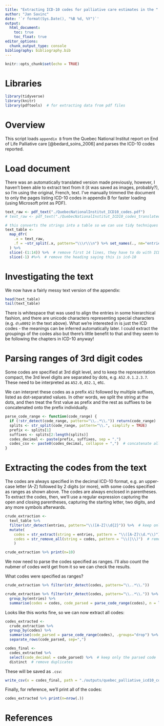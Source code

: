 ```yaml
---
title: "Extracting ICD-10 codes for palliative care estimates in the "
author: "Jan Savinc"
date: '`r format(Sys.Date(), "%B %d, %Y")`'
output: 
  html_document:
    toc: true
    toc_float: true
editor_options: 
  chunk_output_type: console
bibliography: bibliography.bib
---
```

  
```r
knitr::opts_chunk$set(echo = TRUE)
```

# Libraries

```r
library(tidyverse)
library(knitr)
library(pdftools)  # for extracting data from pdf files
```

# Overview

This script loads `appendix B` from the Quebec National Institut report on End of Life Palliative care [@bedard_soins_2006] and parses the ICD-10 codes reported.

# Load document

There was an automatically translated version made previously, however, I haven't been able to extract text from it (it was saved as images, probably?), so I'm using the original, French, text. I've manually trimmed the document to only the pages listing ICD-10 codes in appendix B for faster loading (using Microsoft print as PDF).

```r
text_raw <- pdf_text("./QuebecNationalInstitut_ICD10_codes.pdf")
# text_raw <- pdf_text("./QuebecNationalInstitut_ICD10_codes_translated.pdf")  # the translation doesn't load any text - probably the text is saved as imagesd!

# this converts the strings into a table so we can use tidy techniques
text_table <-
  map_dfr(
    .x = text_raw,
    .f = ~str_split(.x, pattern="\\\r\\\n") %>% set_names(., nm="entries")  # split all lines on the \r\n end of line characters, and then also merge the whole thing into a tibble
  ) %>%
  slice(-(1:14)) %>%  # remove first 14 lines, they have to do with ICD-9
  slice(-1) #%>%  # remove the heading saying this is icd-10
```


# Investigating the text

We now have a fairly messy text version of the appendix:

```r
head(text_table)
tail(text_table)
```

There is whitespace that was used to align the entries in some hierarchical fashion, and there are unicode characters representing special characters (e.g. `d\u0092` in the text above). What we're interested in is just the ICD codes - the meanings can be inferred automatically later. I could extract the groupings of the codes also but there's little benefit to that and they seem to be following the chapters in ICD-10 anyway!

# Parsing ranges of 3rd digit codes

Some codes are specified at 3rd digit level, and to keep the representation compact, the 3rd level digits are separated by dots, e.g. `A52.0.1.2.3.7`. These need to be interpreted as `A52.0`, `A52.1`, etc.

We can interpret these codes as a prefix `A52` followed by multiple suffixes, listed as dot-separated values. In other words, we split the string at the dots, and then treat the first value as prefix and the rest as suffixes to be concatenated onto the prefix individually.

```r
parse_code_range <- function(code_range) {
  if (!str_detect(code_range, pattern="\\..*\\.")) return(code_range)  # return the original input if there aren't at least two dots in the code!
  splits <- str_split(code_range, pattern="\\.", simplify = TRUE)
  prefix <- splits[1]
  suffixes <- splits[2:length(splits)]
  codes_decimal <- paste(prefix, suffixes, sep = ".") 
  codes_csv <- paste0(codes_decimal, collapse = ",")  # concatenate all the separate values into a single string - this makes it easier to check the interim result and allows to separate them later using separate_rows()
}


```


# Extracting the codes from the text

The codes are always specified in the decimal ICD-10 format, e.g. an upper-case letter (A-Z) followed by 2 digits (or more), with some codes specified as ranges as shown above. The codes are always enclosed in parentheses. To extract the codes, then, we'll use a regular expression capturing the open and closing parentheses, capturing the starting letter, two digits, and any more symbols afterwards.

```r
crude_extraction <-
  text_table %>%
  filter(str_detect(entries, pattern="\\([A-Z]\\d{2}")) %>%  # keep only rows with the parentheses + code pattern described above
  mutate(
    codes = str_extract(string = entries, pattern = "\\([A-Z]\\d.*\\)"),  # extract the code
    codes = str_remove_all(string = codes, pattern = "\\(|\\)")  # remove parentheses
    )

crude_extraction %>% print(n=10)
```

We now need to parse the codes specified as ranges. I'll also count the nubmer of codes we'd get from it so we can check the results.

What codes were specified as ranges?

```r
crude_extraction %>% filter(str_detect(codes, pattern="\\..*\\."))

crude_extraction %>% filter(str_detect(codes, pattern="\\..*\\.")) %>% 
  group_by(entries) %>%
  summarise(codes = codes, code_parsed = parse_code_range(codes), n = length(str_split(code_parsed, pattern = "\\,", simplify = TRUE)))
```

Looks like this works fine, so we can now extract all codes:

```r
codes_extracted <-
  crude_extraction %>%
  group_by(codes) %>%
  summarise(code_parsed = parse_code_range(codes), .groups="drop") %>%
  separate_rows(code_parsed, sep=",")

codes_final <- 
  codes_extracted %>% 
  select(code_decimal = code_parsed) %>%  # keep only the parsed code
  distinct  # remove duplicates
```

These will be saved as `.csv`:

```r
write_csv(x = codes_final, path = "./outputs/quebec_palliative_icd10_codes.csv")
```

Finally, for reference, we'll print all of the codes:

```r
codes_extracted %>% print(n=nrow(.))
```


# References